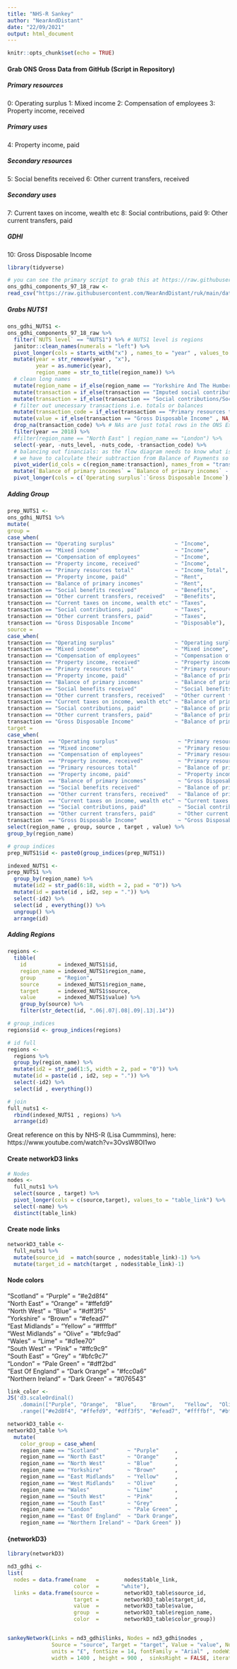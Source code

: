 ```yaml
---
title: "NHS-R Sankey"
author: "NearAndDistant"
date: "22/09/2021"
output: html_document
---
```


```r
knitr::opts_chunk$set(echo = TRUE)
```

#### Grab ONS Gross Data from GitHub (Script in Repository)

##### Primary resources
0: Operating surplus
1: Mixed income
2: Compensation of employees
3: Property income, received

##### Primary uses
4: Property income, paid

##### Secondary resources
5: Social benefits received
6: Other current transfers, received

##### Secondary uses
7: Current taxes on income, wealth etc
8: Social contributions, paid
9: Other current transfers, paid

##### GDHI
10: Gross Disposable Income

```r
library(tidyverse)

# you can see the primary script to grab this at https://raw.githubusercontent.com/NearAndDistant/ruk/main/data_scripts/ons_gross_income_1997_to_2018/
ons_gdhi_components_97_18_raw <-
read_csv("https://raw.githubusercontent.com/NearAndDistant/ruk/main/data_scripts/ons_gdhi_components/ons_gdhi_components_97_18.csv")

```

##### Grabs NUTS1
```r

ons_gdhi_NUTS1 <-
ons_gdhi_components_97_18_raw %>%
  filter(`NUTS level` == "NUTS1") %>% # NUTS1 level is regions
  janitor::clean_names(numerals = "left") %>%
  pivot_longer(cols = starts_with("x") , names_to = "year" , values_to = "value") %>%
  mutate(year = str_remove(year , "x"),
         year = as.numeric(year),
         region_name = str_to_title(region_name)) %>%
  # clean long names
  mutate(region_name = if_else(region_name == "Yorkshire And The Humber", "Yorkshire", region_name)) %>%
  mutate(transaction = if_else(transaction == "Imputed social contributions/Social benefits received" , "Social benefits received", transaction)) %>%
  mutate(transaction = if_else(transaction == "Social contributions/Social benefits paid" , "Social contributions, paid", transaction)) %>%
  # filter out unecessary transactions i.e. totals or balances
  mutate(transaction_code = if_else(transaction == "Primary resources total" , "PRT", transaction_code)) %>% # so we keep this as a flow node
  mutate(value = if_else(transaction == "Gross Disposable Income" , NA_real_, value)) %>% # so we keep this as a flow node
  drop_na(transaction_code) %>% # NAs are just total rows in the ONS Excel file
  filter(year == 2018) %>%
  #filter(region_name == "North East" | region_name == "London") %>%
  select(-year, -nuts_level, -nuts_code, -transaction_code) %>%
  # balancing out financials: as the flow diagram needs to know what is left over after "secondary payments" are mad (taxes etc)
  # we have to calculate their subtraction from Balance of Payments so that Gross Dispo
  pivot_wider(id_cols = c(region_name:transaction), names_from = "transaction", values_from = "value") %>%
  mutate(`Balance of primary incomes` = `Balance of primary incomes` - `Current taxes on income, wealth etc` - `Social contributions, paid` - `Other current transfers, paid`) %>%
  pivot_longer(cols = c(`Operating surplus`:`Gross Disposable Income`), names_to = "transaction" , values_to = "value")

```

##### Adding Group
```r
prep_NUTS1 <-
ons_gdhi_NUTS1 %>%
mutate(
group = 
case_when(
transaction == "Operating surplus"                   ~ "Income",
transaction == "Mixed income"                        ~ "Income",
transaction == "Compensation of employees"           ~ "Income",
transaction == "Property income, received"           ~ "Income",
transaction == "Primary resources total"             ~ "Income_Total",
transaction == "Property income, paid"               ~ "Rent",
transaction == "Balance of primary incomes"          ~ "Rent",
transaction == "Social benefits received"            ~ "Benefits",
transaction == "Other current transfers, received"   ~ "Benefits",
transaction == "Current taxes on income, wealth etc" ~ "Taxes",
transaction == "Social contributions, paid"          ~ "Taxes",
transaction == "Other current transfers, paid"       ~ "Taxes",
transaction == "Gross Disposable Income"             ~ "Disposable"),
source = 
case_when(
transaction == "Operating surplus"                   ~ "Operating surplus",
transaction == "Mixed income"                        ~ "Mixed income",
transaction == "Compensation of employees"           ~ "Compensation of employees",
transaction == "Property income, received"           ~ "Property income, received",
transaction == "Primary resources total"             ~ "Primary resources total",
transaction == "Property income, paid"               ~ "Balance of primary incomes",
transaction == "Balance of primary incomes"          ~ "Balance of primary incomes",
transaction == "Social benefits received"            ~ "Social benefits received",
transaction == "Other current transfers, received"   ~ "Other current transfers, received",
transaction == "Current taxes on income, wealth etc" ~ "Balance of primary incomes",
transaction == "Social contributions, paid"          ~ "Balance of primary incomes",
transaction == "Other current transfers, paid"       ~ "Balance of primary incomes",
transaction == "Gross Disposable Income"             ~ "Balance of primary incomes"),
target = 
case_when(
transaction  == "Operating surplus"                   ~ "Primary resources total",
transaction  == "Mixed income"                        ~ "Primary resources total",
transaction  == "Compensation of employees"           ~ "Primary resources total",
transaction  == "Property income, received"           ~ "Primary resources total",
transaction  == "Primary resources total"             ~ "Balance of primary incomes",
transaction  == "Property income, paid"               ~ "Property income, paid",
transaction  == "Balance of primary incomes"          ~ "Gross Disposable Income",
transaction  == "Social benefits received"            ~ "Balance of primary incomes",
transaction  == "Other current transfers, received"   ~ "Balance of primary incomes",
transaction  == "Current taxes on income, wealth etc" ~ "Current taxes on income, wealth etc",
transaction  == "Social contributions, paid"          ~ "Social contributions, paid",
transaction  == "Other current transfers, paid"       ~ "Other current transfers, paid",
transaction  == "Gross Disposable Income"             ~ "Gross Disposable Income")) %>%
select(region_name , group, source , target , value) %>%
group_by(region_name)

# group indices 
prep_NUTS1$id <- paste0(group_indices(prep_NUTS1))

indexed_NUTS1 <-
prep_NUTS1 %>%
  group_by(region_name) %>%
  mutate(id2 = str_pad(6:18, width = 2, pad = "0")) %>%
  mutate(id = paste(id , id2, sep = ".")) %>%
  select(-id2) %>%
  select(id , everything()) %>%
  ungroup() %>%
  arrange(id)


```

##### Adding Regions
```r

regions <- 
  tibble(
    id          = indexed_NUTS1$id,
    region_name = indexed_NUTS1$region_name,
    group       = "Region",
    source      = indexed_NUTS1$region_name,
    target      = indexed_NUTS1$source,
    value       = indexed_NUTS1$value) %>%
    group_by(source) %>%
    filter(str_detect(id, ".06|.07|.08|.09|.13|.14"))

# group_indices
regions$id <- group_indices(regions)

# id full
regions <- 
  regions %>% 
  group_by(region_name) %>%   
  mutate(id2 = str_pad(1:5, width = 2, pad = "0")) %>%
  mutate(id = paste(id , id2, sep = ".")) %>%
  select(-id2) %>%
  select(id , everything())

# join
full_nuts1 <-
  rbind(indexed_NUTS1 , regions) %>%
  arrange(id)

```

Great reference on this by NHS-R (Lisa Cummmins), here:
https://www.youtube.com/watch?v=3OvsW8OI1wo

#### Create networkD3 links
```r

# Nodes
nodes <- 
  full_nuts1 %>%
  select(source , target) %>%
  pivot_longer(cols = c(source,target), values_to = "table_link") %>%
  select(-name) %>%
  distinct(table_link)

```

#### Create node links
```r

networkD3_table <-
  full_nuts1 %>%
  mutate(source_id  = match(source , nodes$table_link)-1) %>%
  mutate(target_id = match(target , nodes$table_link)-1)

```

#### Node colors

"Scotland"          = "Purple"          = "#e2d8f4"       
"North East"        = "Orange"          = "#ffefd9"        
"North West"        = "Blue"            = "#dff3f5"        
"Yorkshire"         = "Brown"           = "#efead7"        
"East Midlands"     = "Yellow"          = "#ffffbf"            
"West Midlands"     = "Olive"           = "#bfc9ad"           
"Wales"             = "Lime"            = "#d1ee70"        
"South West"        = "Pink"            = "#ffc9c9"         
"South East"        = "Grey"            = "#bfc9c7"         
"London"            = "Pale Green"      = "#dff2bd"        
"East Of England"   = "Dark Orange"     = "#fcc0a6"              
"Northern Ireland"  = "Dark Green"      = "#076543"                               

```r

link_color <- 
JS('d3.scaleOrdinal()
    .domain(["Purple", "Orange",  "Blue",    "Brown",   "Yellow",  "Olive",   "Lime",    "Pink",    "Grey", "Pale Green","Dark Orange", "Dark Green" ])
    .range(["#e2d8f4", "#ffefd9", "#dff3f5", "#efead7", "#ffffbf", "#bfc9ad", "#d1ee70", "#ffc9c9", "#bfc9c7", "#dff2bd", "#fcc0a6", "#076543"])')

networkD3_table <-
networkD3_table %>%
  mutate(
    color_group = case_when(
    region_name == "Scotland"         ~ "Purple"     ,
    region_name == "North East"       ~ "Orange"     ,
    region_name == "North West"       ~ "Blue"       ,
    region_name == "Yorkshire"        ~ "Brown"      ,
    region_name == "East Midlands"    ~ "Yellow"     ,
    region_name == "West Midlands"    ~ "Olive"      ,
    region_name == "Wales"            ~ "Lime"       ,
    region_name == "South West"       ~ "Pink"       ,
    region_name == "South East"       ~ "Grey"       ,
    region_name == "London"           ~ "Pale Green" ,
    region_name == "East Of England"  ~ "Dark Orange",
    region_name == "Northern Ireland" ~ "Dark Green" ))

```

#### {networkD3}
```r
library(networkD3)

nd3_gdhi <- 
list(
  nodes = data.frame(name   =        nodes$table_link,
                     color  =       "white"),
  links = data.frame(source =        networkD3_table$source_id,
                     target =        networkD3_table$target_id,
                     value  =        networkD3_table$value,
                     group  =        networkD3_table$region_name,
                     color  =        networkD3_table$color_group))


sankeyNetwork(Links = nd3_gdhi$links, Nodes = nd3_gdhi$nodes , 
              Source = "source", Target = "target", Value = "value", NodeID = "name", NodeGroup = "color",
              units = "£", fontSize = 14, fontFamily = "Arial" , nodeWidth = 30, colourScale = link_color, LinkGroup = "color",
              width = 1400 , height = 900 ,  sinksRight = FALSE, iterations = 0)
```
